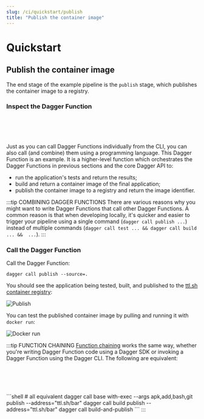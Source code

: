 ```yaml
---
slug: /ci/quickstart/publish
title: "Publish the container image"
---
```


# Quickstart

## Publish the container image

The end stage of the example pipeline is the `publish` stage, which publishes the container image to a registry.

### Inspect the Dagger Function

<Tabs groupId="language">
<TabItem value="Go">

```go file=./snippets/publish/go/main.go
```

</TabItem>
<TabItem value="Python">

```python file=./snippets/publish/python/__init__.py
```

</TabItem>
<TabItem value="TypeScript">

```typescript file=./snippets/publish/typescript/index.ts
```

</TabItem>
<TabItem value="PHP">

```php file=./snippets/publish/php/src/HelloDagger.php
```

</TabItem>
<TabItem value="Java">

```java file=./snippets/publish/java/src/main/java/io/dagger/modules/hellodagger/HelloDagger.java
```

</TabItem>
</Tabs>

Just as you can call Dagger Functions individually from the CLI, you can also call (and combine) them using a programming language. This Dagger Function is an example. It is a higher-level function which orchestrates the Dagger Functions in previous sections and the core Dagger API to:
- run the application's tests and return the results;
- build and return a container image of the final application;
- publish the container image to a registry and return the image identifier.

:::tip COMBINING DAGGER FUNCTIONS
There are various reasons why you might want to write Dagger Functions that call other Dagger Functions. A common reason is that when developing locally, it's quicker and easier to trigger your pipeline using a single command (`dagger call publish ...`) instead of multiple commands (`dagger call test ... && dagger call build ... &&  ...`).
:::

### Call the Dagger Function

Call the Dagger Function:

```shell
dagger call publish --source=.
```

You should see the application being tested, built, and published to the [ttl.sh container registry](https://ttl.sh):

![Publish](/img/current_docs/quickstart/publish.gif)

You can test the published container image by pulling and running it with `docker run`:

![Docker run](/img/current_docs/quickstart/docker.gif)


:::tip FUNCTION CHAINING
[Function chaining](../../features/programmable-pipelines.mdx) works the same way, whether you're writing Dagger Function code using a Dagger SDK or invoking a Dagger Function using the Dagger CLI. The following are equivalent:

<Tabs groupId="language">
<TabItem value="Go">

```go file=./snippets/chain/go/main.go
```

</TabItem>
<TabItem value="Python">

```python file=./snippets/chain/python/__init__.py
```

</TabItem>
<TabItem value="TypeScript">

```typescript file=./snippets/chain/typescript/index.ts
```

</TabItem>
<TabItem value="PHP">

```php file=./snippets/chain/php/src/HelloDagger.php
```

</TabItem>
<TabItem value="Java">

```java file=./snippets/chain/java/src/main/java/io/dagger/modules/hellodagger/HelloDagger.java
```

</TabItem>
<TabItem value="Dagger CLI">
```shell
# all equivalent
dagger call base with-exec --args apk,add,bash,git publish --address="ttl.sh/bar"
dagger call build publish --address="ttl.sh/bar"
dagger call build-and-publish
```
</TabItem>
</Tabs>
:::
